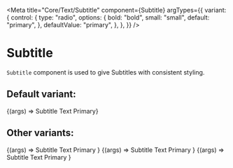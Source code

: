 
<Meta
  title="Core/Text/Subtitle"
  component={Subtitle}
  argTypes={{
    variant: {
      control: {
        type: "radio",
        options: {
          bold: "bold",
          small: "small",
          default: "primary",
        },
        defaultValue: "primary",
      },
    },
  }}
/>

# Subtitle

`Subtitle` component is used to give Subtitles with consistent styling.

## Default variant:

<Canvas>
  <Story name="Default" args={{}}>
    {(args) => <Subtitle {...args}>Subtitle Text Primary</Subtitle>}
  </Story>
</Canvas>

## Other variants:

<Canvas>
  <Story name="Bold" args={{ variant: "bold" }}>
    {(args) => <Subtitle {...args}>Subtitle Text Primary </Subtitle>}
  </Story>
  <Story name="Small" args={{ variant: "small" }}>
    {(args) => <Subtitle {...args}>Subtitle Text Primary </Subtitle>}
  </Story>
  <Story name="Green" args={{ color: "green" }}>
    {(args) => <Subtitle {...args}>Subtitle Text Primary </Subtitle>}
  </Story>
</Canvas>

<ArgsTable of={Subtitle} />
